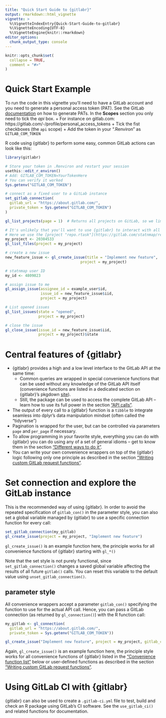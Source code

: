 ```yaml
---
title: "Quick Start Guide to {gitlabr}"
output: rmarkdown::html_vignette
vignette: >
  %\VignetteIndexEntry{Quick-Start-Guide-to-gitlabr}
  %\VignetteEncoding{UTF-8}
  %\VignetteEngine{knitr::rmarkdown}
editor_options: 
  chunk_output_type: console
---
```


```r
knitr::opts_chunk$set(
  collapse = TRUE,
  comment = "#>"
)
```

# Quick Start Example

To run the code in this vignette you'll need to have a GitLab account and you need to generate a personal access token (PAT). See the GitLab [documentation](https://docs.gitlab.com/ee/user/profile/personal_access_tokens.html) on how to generate PATs. In the **Scopes** section you only need to tick the *api* box.
  + For instance on gitlab.com: https://gitlab.com/-/profile/personal_access_tokens
  + Tick the fist checkboxes (the `api` scope) 
  + Add the token in your ".Renviron" as `GITLAB_COM_TOKEN`

R code using {gitlabr} to perform some easy, common GitLab actions can look like this:

```r
library(gitlabr)

# Store your token in .Renviron and restart your session
usethis::edit_r_environ()
# Add: GITLAB_COM_TOKEN=YourTokenHere
# You can verify it worked
Sys.getenv("GITLAB_COM_TOKEN")

# connect as a fixed user to a GitLab instance
set_gitlab_connection(
  gitlab_url = "https://about.gitlab.com/",
  private_token = Sys.getenv("GITLAB_COM_TOKEN")
)

gl_list_projects(page = 1)  # Returns all projects on GitLab, so we limit to just the first page of results.

# It's unlikely that you'll want to use {gitlabr} to interact with all the projects on GitLab, so a better approach is to define the project you want to work on. This is done by finding the the project ID on GitLab.com (it is listed right below the project name on the repo front page).
# Here we use the [project "repo.rtask"](https://gitlab.com/statnmap/repo.rtask)
my_project <- 20384533
gl_list_files(project = my_project)

# create a new issue
new_feature_issue <- gl_create_issue(title = "Implement new feature",
                                  project = my_project)

# statnmap user ID
my_id <- 4809823

# assign issue to me
gl_assign_issue(assignee_id = example_user$id,
                issue_id = new_feature_issue$iid,
                project = my_project)

# List opened issues
gl_list_issues(state = "opened",
               project = my_project)

# close the issue
gl_close_issue(issue_id = new_feature_issue$iid, 
               project = my_project)$state
```

# Central features of {gitlabr}

- {gitlabr} provides a high and a low level interface to the GitLab API at the same time:
    - Common queries are wrapped in special convenience functions that can be used without any knowledge of the GitLab API itself (convenience functions are listed in a dedicated section on {gitlabr}'s pkgdown [site](https://statnmap.github.io/gitlabr/reference/index.html)).
    - Still, the package can be used to access the complete GitLab API -- learn how to use its full power in the section ["API calls"](#api-calls). 
- The output of every call to a {gitlabr} function is a `tibble` to integrate seamless into dplyr's data manipulation mindset (often called the "tidyverse")
- Pagination is wrapped for the user, but can be controlled via parameters `page` and `per_page` if necessary.
- To allow programming in your favorite style, everything you can do with {gitlabr} you can do using any of a set of general idioms -- get to know them in the section ["Different ways to do it"](#different-ways-to-do-it).
- You can write your own convenience wrappers on top of the {gitlabr} logic following only one principle as described in the section ["Writing custom GitLab request functions"](#writing-custom-gitlab-request-functions).


# Set connection and explore the GitLab instance

This is the recommended way of using {gitlabr}. 
In order to avoid the repeated specification of `gitlab_con()` in the parameter style, you can also set a global variable managed by {gitlabr} to use a specific connection function for every call:

```r
set_gitlab_connection(my_gitlab)
gl_create_issue(project = my_project, "Implement new feature")
```

`gl_create_issue()` is an example function here, the principle works for all convenience functions of {gitlabr} starting with `gl_*()`

Note that the set style is not purely functional, since `set_gitlab_connection()` changes a saved global variable affecting the results of all future `gitlab()` calls.
You can reset this variable to the default value using `unset_gitlab_connection()`.


## parameter style

All convenience wrappers accept a parameter `gitlab_con()` specifying the function to use for the actual API call.
Hence, you can pass a GitLab connection (as returned by `gl_connection()`) with the R function call:

```r
my_gitlab <- gl_connection(
  gitlab_url = "https://about.gitlab.com/",
  private_token = Sys.getenv("GITLAB_COM_TOKEN"))

gl_create_issue("Implement new feature", project = my_project, gitlab_con = my_gitlab)
```

Again, `gl_create_issue()` is an example function here, the principle style works for all convenience functions of {gitlabr} listed in the ["Convenience function list"](#convenience-function-list) below or user-defined functions as described in the section ["Writing custom GitLab request functions"](#writing-custom-gitlab-request-functions).


# Using GitLab CI with {gitlabr}

{gitlabr} can also be used to create a `.gitlab-ci.yml` file to test, build and check an R package using GitLab's CI software. See the `use_gitlab_ci()` and related functions for documentation.

